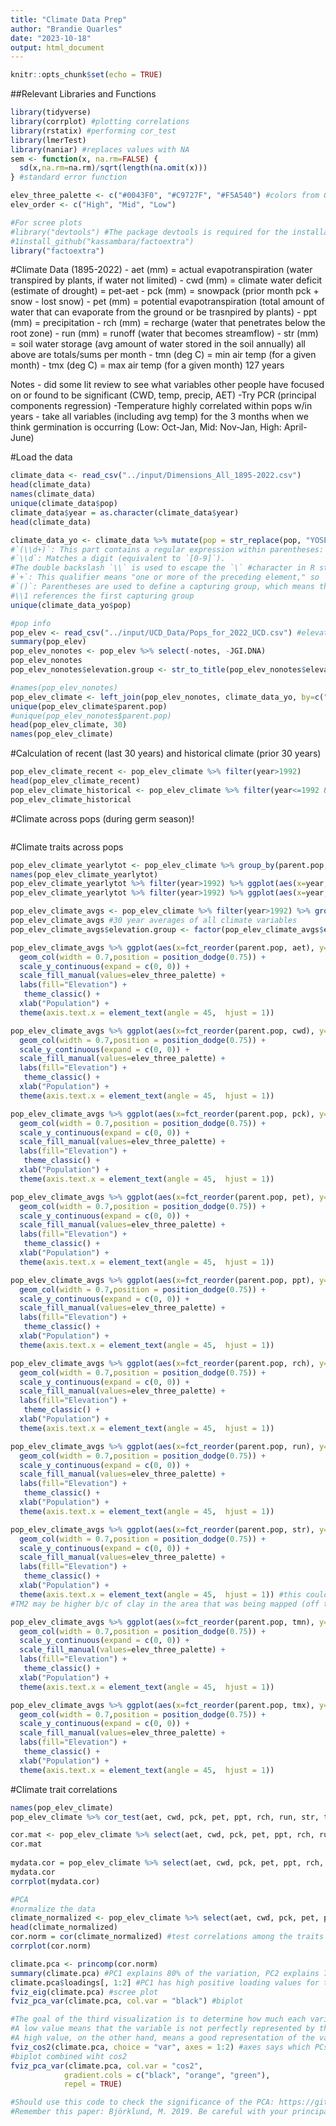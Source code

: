 ```yaml
---
title: "Climate Data Prep"
author: "Brandie Quarles"
date: "2023-10-18"
output: html_document
---
```


```r
knitr::opts_chunk$set(echo = TRUE)
```

##Relevant Libraries and Functions
```r
library(tidyverse)
library(corrplot) #plotting correlations 
library(rstatix) #performing cor_test
library(lmerTest)
library(naniar) #replaces values with NA
sem <- function(x, na.rm=FALSE) {
  sd(x,na.rm=na.rm)/sqrt(length(na.omit(x)))
} #standard error function 

elev_three_palette <- c("#0043F0", "#C9727F", "#F5A540") #colors from Gremer et al 2019
elev_order <- c("High", "Mid", "Low")

#For scree plots 
#library("devtools") #The package devtools is required for the installation as factoextra is hosted on github.
#1install_github("kassambara/factoextra")
library("factoextra")
```

#Climate Data (1895-2022)
- aet (mm) = actual evapotranspiration (water transpired by plants, if water not limited)
- cwd (mm) = climate water deficit (estimate of drought) = pet-aet
- pck (mm) = snowpack (prior month pck + snow - lost snow)
- pet (mm) = potential evapotranspiration (total amount of water that can evaporate from the ground or be trasnpired by plants)
- ppt (mm) = precipitation
- rch (mm) = recharge (water that penetrates below the root zone)
- run (mm) = runoff (water that becomes streamflow)
- str (mm) = soil water storage (avg amount of water stored in the soil annually)
all above are totals/sums per month 
- tmn (deg C) = min air temp (for a given month)
- tmx (deg C) = max air temp (for a given month)
127 years


Notes
- did some lit review to see what variables other people have focused on or found to be significant (CWD, temp, precip, AET)
-Try PCR (principal components regression)
-Temperature highly correlated within pops w/in years - take all variables (including avg temp) for the 3 months when we think germination is occurring (Low: Oct-Jan, Mid: Nov-Jan, High: April-June)

#Load the data 
```r
climate_data <- read_csv("../input/Dimensions_All_1895-2022.csv")
head(climate_data)
names(climate_data)
unique(climate_data$pop)
climate_data$year = as.character(climate_data$year)
head(climate_data)

climate_data_yo <- climate_data %>% mutate(pop = str_replace(pop, "YOSE(\\d+)", "YO\\1")) #changing YOSE to YO 
#`(\\d+)`: This part contains a regular expression within parentheses: 
#`\\d`: Matches a digit (equivalent to `[0-9]`). 
#The double backslash `\\` is used to escape the `\` #character in R strings, so `\\d` is interpreted as `\d` in the regex, denoting a digit.
#`+`: This qualifier means "one or more of the preceding element," so `\\d+` will match one or more digits.
#`()`: Parentheses are used to define a capturing group, which means that the part of the regex within the parentheses `(\\d+)` is captured to be used in back-references or for extracting matched parts.
#\\1 references the first capturing group
unique(climate_data_yo$pop)

#pop info
pop_elev <- read_csv("../input/UCD_Data/Pops_for_2022_UCD.csv") #elevation info for each population 
summary(pop_elev)
pop_elev_nonotes <- pop_elev %>% select(-notes, -JGI.DNA)
pop_elev_nonotes
pop_elev_nonotes$elevation.group <- str_to_title(pop_elev_nonotes$elevation.group)

#names(pop_elev_nonotes)
pop_elev_climate <- left_join(pop_elev_nonotes, climate_data_yo, by=c("parent.pop"="pop")) %>% select(parent.pop, elevation.group, year:tmx)
unique(pop_elev_climate$parent.pop)
#unique(pop_elev_nonotes$parent.pop)
head(pop_elev_climate, 30)
names(pop_elev_climate)
```

#Calculation of recent (last 30 years) and historical climate (prior 30 years)
```r
pop_elev_climate_recent <- pop_elev_climate %>% filter(year>1992)
head(pop_elev_climate_recent)
pop_elev_climate_historical <- pop_elev_climate %>% filter(year<=1992 & year>1962)
pop_elev_climate_historical
```


#Climate across pops (during germ season)!
```r

```


#Climate traits across pops 
```r
pop_elev_climate_yearlytot <- pop_elev_climate %>% group_by(parent.pop, year, elevation.group) %>% summarise_at(c("pck", "ppt"), sum, na.rm = TRUE)
names(pop_elev_climate_yearlytot)
pop_elev_climate_yearlytot %>% filter(year>1992) %>% ggplot(aes(x=year, y=pck, group=parent.pop, color=elevation.group)) + geom_point() + geom_line() + scale_colour_manual(values=elev_three_palette)
pop_elev_climate_yearlytot %>% filter(year>1992) %>% ggplot(aes(x=year, y=ppt, group=parent.pop, color=elevation.group)) + geom_point() + geom_line() + scale_colour_manual(values=elev_three_palette)

pop_elev_climate_avgs <- pop_elev_climate %>% filter(year>1992) %>% group_by(parent.pop, elevation.group) %>% summarise_at(c("aet", "cwd", "pck", "pet", "ppt", "rch", "run", "str", "tmn", "tmx"), mean, na.rm = TRUE)
pop_elev_climate_avgs #30 year averages of all climate variables 
pop_elev_climate_avgs$elevation.group <- factor(pop_elev_climate_avgs$elevation.group, levels=elev_order)

pop_elev_climate_avgs %>% ggplot(aes(x=fct_reorder(parent.pop, aet), y=aet, fill=elevation.group)) +
  geom_col(width = 0.7,position = position_dodge(0.75)) +
  scale_y_continuous(expand = c(0, 0)) +
  scale_fill_manual(values=elev_three_palette) + 
  labs(fill="Elevation") +
   theme_classic() +
  xlab("Population") +
  theme(axis.text.x = element_text(angle = 45,  hjust = 1))

pop_elev_climate_avgs %>% ggplot(aes(x=fct_reorder(parent.pop, cwd), y=cwd, fill=elevation.group)) + 
  geom_col(width = 0.7,position = position_dodge(0.75)) +
  scale_y_continuous(expand = c(0, 0)) +
  scale_fill_manual(values=elev_three_palette) + 
  labs(fill="Elevation") +
   theme_classic() +
  xlab("Population") +
  theme(axis.text.x = element_text(angle = 45,  hjust = 1))

pop_elev_climate_avgs %>% ggplot(aes(x=fct_reorder(parent.pop, pck), y=pck, fill=elevation.group)) + 
  geom_col(width = 0.7,position = position_dodge(0.75)) +
  scale_y_continuous(expand = c(0, 0)) +
  scale_fill_manual(values=elev_three_palette) + 
  labs(fill="Elevation") +
   theme_classic() +
  xlab("Population") +
  theme(axis.text.x = element_text(angle = 45,  hjust = 1))

pop_elev_climate_avgs %>% ggplot(aes(x=fct_reorder(parent.pop, pet), y=pet, fill=elevation.group)) + 
  geom_col(width = 0.7,position = position_dodge(0.75)) +
  scale_y_continuous(expand = c(0, 0)) +
  scale_fill_manual(values=elev_three_palette) + 
  labs(fill="Elevation") +
   theme_classic() +
  xlab("Population") +
  theme(axis.text.x = element_text(angle = 45,  hjust = 1))

pop_elev_climate_avgs %>% ggplot(aes(x=fct_reorder(parent.pop, ppt), y=ppt, fill=elevation.group)) + 
  geom_col(width = 0.7,position = position_dodge(0.75)) +
  scale_y_continuous(expand = c(0, 0)) +
  scale_fill_manual(values=elev_three_palette) + 
  labs(fill="Elevation") +
   theme_classic() +
  xlab("Population") +
  theme(axis.text.x = element_text(angle = 45,  hjust = 1))

pop_elev_climate_avgs %>% ggplot(aes(x=fct_reorder(parent.pop, rch), y=rch, fill=elevation.group)) + 
  geom_col(width = 0.7,position = position_dodge(0.75)) +
  scale_y_continuous(expand = c(0, 0)) +
  scale_fill_manual(values=elev_three_palette) + 
  labs(fill="Elevation") +
   theme_classic() +
  xlab("Population") +
  theme(axis.text.x = element_text(angle = 45,  hjust = 1))

pop_elev_climate_avgs %>% ggplot(aes(x=fct_reorder(parent.pop, run), y=run, fill=elevation.group)) + 
  geom_col(width = 0.7,position = position_dodge(0.75)) +
  scale_y_continuous(expand = c(0, 0)) +
  scale_fill_manual(values=elev_three_palette) + 
  labs(fill="Elevation") +
   theme_classic() +
  xlab("Population") +
  theme(axis.text.x = element_text(angle = 45,  hjust = 1))

pop_elev_climate_avgs %>% ggplot(aes(x=fct_reorder(parent.pop, str), y=str, fill=elevation.group)) + 
  geom_col(width = 0.7,position = position_dodge(0.75)) +
  scale_y_continuous(expand = c(0, 0)) +
  scale_fill_manual(values=elev_three_palette) + 
  labs(fill="Elevation") +
   theme_classic() +
  xlab("Population") +
  theme(axis.text.x = element_text(angle = 45,  hjust = 1)) #this could be a better metric of available water (compared to ppt)
#TM2 may be higher b/c of clay in the area that was being mapped (off the outcrops)

pop_elev_climate_avgs %>% ggplot(aes(x=fct_reorder(parent.pop, tmn), y=tmn, fill=elevation.group)) + 
  geom_col(width = 0.7,position = position_dodge(0.75)) +
  scale_y_continuous(expand = c(0, 0)) +
  scale_fill_manual(values=elev_three_palette) + 
  labs(fill="Elevation") +
   theme_classic() +
  xlab("Population") +
  theme(axis.text.x = element_text(angle = 45,  hjust = 1))

pop_elev_climate_avgs %>% ggplot(aes(x=fct_reorder(parent.pop, tmx), y=tmx, fill=elevation.group)) + 
  geom_col(width = 0.7,position = position_dodge(0.75)) +
  scale_y_continuous(expand = c(0, 0)) +
  scale_fill_manual(values=elev_three_palette) + 
  labs(fill="Elevation") +
   theme_classic() +
  xlab("Population") +
  theme(axis.text.x = element_text(angle = 45,  hjust = 1))
```

#Climate trait correlations 
```r
names(pop_elev_climate)
pop_elev_climate %>% cor_test(aet, cwd, pck, pet, ppt, rch, run, str, tmn, tmx, method="pearson")

cor.mat <- pop_elev_climate %>% select(aet, cwd, pck, pet, ppt, rch, run, str, tmn, tmx) %>% cor_mat()
cor.mat
	
mydata.cor = pop_elev_climate %>% select(aet, cwd, pck, pet, ppt, rch, run, str, tmn, tmx) %>% cor()
mydata.cor
corrplot(mydata.cor)

#PCA
#normalize the data
climate_normalized <- pop_elev_climate %>% select(aet, cwd, pck, pet, ppt, rch, run, str, tmn, tmx) %>% scale() #normalize the data so they're all on the same scale
head(climate_normalized)
cor.norm = cor(climate_normalized) #test correlations among the traits
corrplot(cor.norm)

climate.pca <- princomp(cor.norm) 
summary(climate.pca) #PC1 explains 80% of the variation, PC2 explains 7.9%, together they explain 88%
climate.pca$loadings[, 1:2] #PC1 has high positive loading values for tmn, tmx, pet, cwd, aet
fviz_eig(climate.pca) #scree plot 
fviz_pca_var(climate.pca, col.var = "black") #biplot

#The goal of the third visualization is to determine how much each variable is represented in a given component. Such a quality of representation is called the Cos2 and corresponds to the square cosine, and it is computed using the fviz_cos2 function. (https://www.datacamp.com/tutorial/pca-analysis-r)
#A low value means that the variable is not perfectly represented by that component. 
#A high value, on the other hand, means a good representation of the variable on that component.
fviz_cos2(climate.pca, choice = "var", axes = 1:2) #axes says which PCs to use 
#biplot combined wiht cos2
fviz_pca_var(climate.pca, col.var = "cos2", 
            gradient.cols = c("black", "orange", "green"),
            repel = TRUE)

#Should use this code to check the significance of the PCA: https://github.com/StatQuest/pca_demo/blob/master/pca_demo.R
#Remember this paper: Björklund, M. 2019. Be careful with your principal components. Evolution 73: 2151–2158.

```